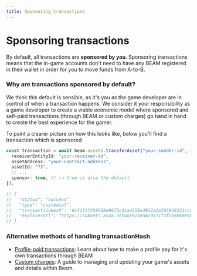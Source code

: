 ```yaml
---
title: Sponsoring transactions
---
```


# Sponsoring transactions

By default, all transactions are **sponsored by you**. Sponsoring transactions means that the in-game accounts don't need to have any BEAM registered in their wallet in order for you to move funds from A-to-B.

### Why are transactions sponsored by default?

We think this default is sensible, as it's you as the game developer are in control of when a transaction happens. We consider it your responsibility as a game developer to create a viable economic model where sponsored and self-paid transactions (through BEAM or custom charges) go hand in hand to create the best experience for the gamer.

To paint a clearer picture on how this looks like, below you'll find a transaction which is sponsored

```typescript
const transaction = await beam.assets.transferAsset("your-sender-id", {
  receiverEntityId: "your-receiver-id",
  assetAddress: "your-contract-address",
  assetId: "73",
  // ...
  sponsor: true, // 👈 true is also the default.
});

// {
//   "status": "success",
//   "type": "custodial",
//   "transactionHash": '0x71f3f259568e9875c41a4350a3912a3a7650d9321ccd1d57641241128b4e504f',
//   "explorerUrl": "https://subnets.avax.network/beam/0x71f3f259568e9875c41a4350a3912a3a7650d9321ccd1d57641241128b4e504f"
// }
```

### Alternative methods of handling transactionHash

- [Profile-paid transactions](/service/transactions/profile-paid-transactions): Learn about how to make a profile pay for it's own transactions through BEAM
- [Custom charges](/service/transactions/custom-charges): A guide to managing and updating your game's assets and details within Beam.
